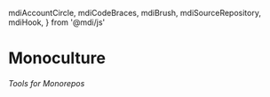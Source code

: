   mdiAccountCircle,
  mdiCodeBraces,
  mdiBrush,
  mdiSourceRepository,
  mdiHook,
} from '@mdi/js'

# Monoculture
###### Tools for Monorepos

<Cards num={2}>
  <Card title="doctor-general" href="./doctor-general"/>
</Cards>
